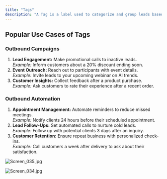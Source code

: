 ```yaml
---
title: "Tags"
description: "A Tag is a label used to categorize and group leads based on attributes like interest, status, or actions. Tags help streamline organizations and allow for quick filtering and segmentation."
---
```


## Popular Use Cases of Tags 

### Outbound Campaigns

1. **Lead Engagement:** Make promotional calls to inactive leads.\
   _Example:_ Inform customers about a 20% discount ending soon.
2. **Event Outreach:** Reach out to participants with event details.\
   _Example:_ Invite leads to your upcoming webinar on AI trends.
3. **Customer Insights:** Collect feedback after a product purchase.\
   _Example:_ Ask customers to rate their experience after a recent order.

### Outbound Automation

1. **Appointment Management:** Automate reminders to reduce missed meetings.\
   _Example:_ Notify clients 24 hours before their scheduled appointment.
2. **Lead Follow-Ups:** Set automated calls to nurture cold leads.\
   _Example:_ Follow up with potential clients 3 days after an inquiry.
3. **Customer Retention:** Ensure repeat business with personalized check-ins.\
   _Example:_ Call customers a week after delivery to ask about their satisfaction.

![Screen_035.jpg](/images/Screen_035.jpg)

![Screen_034.jpg](/images/Screen_034.jpg)
